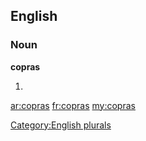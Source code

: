 ==English==

===Noun===
'''copras'''

# {{plural of|[[copra]]}}

[[Category:English plurals]]

[[ar:copras]]
[[fr:copras]]
[[my:copras]]